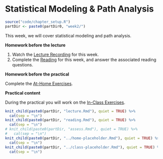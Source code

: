 # Statistical Modeling & Path Analysis

```r
source("code/chapter_setup.R")
partDir <- paste0(partDir0, "week2/")
```

This week, we will cover statistical modeling and path analysis.

**Homework before the lecture**

1. Watch the [Lecture Recording](lecture-1.html) for this week.
1. Complete the [Reading](reading-1.html) for this week, and answer the associated 
reading questions.
<!-- 1. Complete the [Formative Assessment](formative-assessment-1.html) for this week. -->

**Homework before the practical**

Complete the [At-Home Exercises](at-home-exercises-1.html). 

**Practical content**

During the practical you will work on the [In-Class Exercises](in-class-exercises-1.html).

```r
knit_child(paste0(partDir, "lecture.Rmd"), quiet = TRUE) %>%
  cat(sep = "\n")
knit_child(paste0(partDir, "reading.Rmd"), quiet = TRUE) %>%
  cat(sep = "\n")
# knit_child(paste0(partDir, "assess.Rmd"), quiet = TRUE) %>%
#   cat(sep = "\n")
knit_child(paste0(partDir, "../home-placeholder.Rmd"), quiet = TRUE) %>%
  cat(sep = "\n")
knit_child(paste0(partDir, "../class-placeholder.Rmd"), quiet = TRUE) %>%
  cat(sep = "\n")
```
